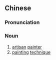 {{also|画工}}
==Chinese==
{{zh-forms|s=画工}}

===Pronunciation===
{{zh-pron
|m=huàgōng
|c=waa6-2 gung1
|cat=n
}}

===Noun===
{{zh-noun}}

# [[artisan]] [[painter]]
# [[painting]] [[technique]]
